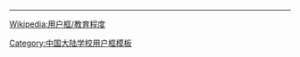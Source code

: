 {{Userbox
  |border-c = #0000EE
  |border-s = 1
  |id-c     = #FFFFFF
  |id-s     = 10
  |id-fc    = #
  |info-c   = #CCCCFF
  |info-s   = 10
  |info-fc  = #000
  |id       = XMSS<!--[[File:Shuangshi alumni.png|43px]]。注意合理使用之规定：“绝对不能将“合理使用”之图片，放入个人的用户页面进行展示。”-->
  |info     = 这个用户是<span class="org">'''[[福建省厦门双十中学|廈門雙十中學]]'''</span>的学生、校友或教职人员。
  |usercategory = 福建省厦门双十中学维基人
}}
<noinclude>
<div style="clear:both">
----
[[Wikipedia:用户框/教育程度]]</div>
{{UF-hcard-part}}
[[Category:中国大陆学校用户框模板]]
</noinclude>